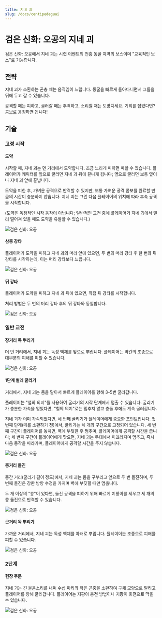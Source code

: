 ```yaml
---
title: 지네 괴
slug: /docs/centipedeguai
---
```


# 검은 신화: 오공의 지네 괴

검은 신화: 오공에서 지네 괴는 시련 이벤트의 천홍 동굴 지역의 보스이며 "교육적인 보스"로 기능합니다.

## 전략

지네 괴가 소환하는 곤충 떼는 움직임이 느립니다. 동굴을 빠르게 돌아다니면서 그들을 뒤에 두고 갈 수 있습니다.

공격할 때는 피하고, 굴러갈 때는 추격하고, 소리칠 때는 도망치세요. 기회를 잡았다면? 콤보로 응징하면 됩니다!

## 기술

### 고정 시작

#### 도약

시작할 때, 지네 괴는 먼 거리에서 도약합니다. 조금 느리게 피하면 피할 수 있습니다. 플레이어가 캐릭터를 앞으로 굴리면 지네 괴 뒤에 끝나게 됩니다; 옆으로 굴리면 보통 옆이나 지네 괴 앞에 끝납니다.

도약을 피한 후, 가벼운 공격으로 반격할 수 있지만, 보통 가벼운 공격 콤보를 완료할 만큼의 시간이 충분하지 않습니다. 지네 괴는 그런 다음 플레이어의 위치에 따라 후속 공격을 시작합니다.

(도약은 독점적인 시작 동작이 아닙니다; 일반적인 교전 중에 플레이어가 지네 괴에서 멀리 떨어져 있을 때도 도약을 유발할 수 있습니다.)

<img src="/img/bosses/feipu.gif" alt="검은 신화: 오공"/>

#### 삼중 강타

플레이어가 도약을 피하고 지네 괴의 머리 앞에 있으면, 두 번의 머리 강타 후 한 번의 뒤 강타를 시작하는데, 이는 머리 강타보다 느립니다.

<img src="/img/bosses/sandusnza.gif" alt="검은 신화: 오공"/>

#### 뒤 강타

플레이어가 도약을 피하고 지네 괴 뒤에 있으면, 직접 뒤 강타를 시작합니다.

처리 방법은 두 번의 머리 강타 후의 뒤 강타와 동일합니다.

<img src="/img/bosses/beiza.gif" alt="검은 신화: 오공"/>

### 일반 교전

#### 장거리 독 뿌리기

더 먼 거리에서, 지네 괴는 독성 액체를 앞으로 뿌립니다. 플레이어는 약간의 조종으로 대부분의 피해를 피할 수 있습니다.

<img src="/img/bosses/yjlpd.gif" alt="검은 신화: 오공"/>

#### 1단계 벌레 굴리기

거리에서, 지네 괴는 몸을 말아서 빠르게 플레이어를 향해 3-5번 굴러갑니다.

플레이어는 "철의 의지"를 사용하여 굴리기의 시작 단계에서 멈출 수 있습니다. 굴리기가 충분한 가속을 얻었다면, "철의 의지"로는 멈추지 않고 충돌 후에도 계속 굴러갑니다.

지네 괴가 이미 가속되었다면, 세 번째 굴리기가 플레이어에게 중요한 포인트입니다. 첫 번째 단계(떼를 소환하기 전)에서, 굴리기는 세 개의 구간으로 고정되어 있습니다. 세 번째 구간이 플레이어를 놓치면, 벽에 부딪힌 후 멈추며, 플레이어에게 공격할 시간을 줍니다; 세 번째 구간이 플레이어에게 맞으면, 지네 괴는 무대에서 미끄러지며 멈추고, 즉시 다음 동작을 따라가며, 플레이어에게 공격할 시간을 주지 않습니다.

<img src="/img/bosses/chonche.gif" alt="검은 신화: 오공"/>

#### 중거리 돌진

중간 거리(굴리기 길이 정도)에서, 지네 괴는 몸을 구부리고 앞으로 두 번 돌진하며, 두 번째 돌진은 강한 방향 수정을 가지며 벽에 부딪힐 때만 멈춥니다.

두 개 이상의 "콩"이 있다면, 돌진 공격을 피하기 위해 빠르게 지팡이를 세우고 세 개의 콩 돌진으로 반격할 수 있습니다.

<img src="/img/bosses/zjltj.gif" alt="검은 신화: 오공"/>

#### 근거리 독 뿌리기

가까운 거리에서, 지네 괴는 독성 액체를 아래로 뿌립니다. 플레이어는 조종으로 피해를 피할 수 있습니다.

<img src="/img/bosses/jjlpd.gif" alt="검은 신화: 오공"/>

### 2단계

#### 현장 주문

지네 괴는 긴 울음소리를 내며 수십 마리의 작은 곤충을 소환하여 구체 모양으로 말리고 플레이어를 향해 굴러갑니다. 플레이어는 지팡이 충전 방법이나 지팡이 회전으로 막을 수 있습니다.

<img src="/img/bosses/erjduan.gif" alt="검은 신화: 오공"/>